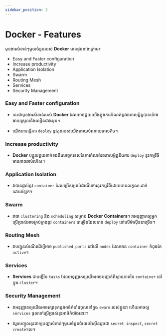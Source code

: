 ```yaml
---
sidebar_position: 2
---
```


# Docker - Features

មុខងារសំខាន់ៗមួយចំនួនរបស់ **Docker** មានដូចខាងក្រោម៖

- Easy and Faster configuration
- Increase productivity
- Application Isolation
- Swarm
- Routing Mesh
- Services
- Security Management

### Easy and Faster configuration

- នេះជាមុខងារសំខាន់របស់ **Docker** ដែលអាចជួយយើងក្នុងការកំណត់នូវរចនាសម្ព័ន្ធបានយ៉ាងងាយស្រួលនិងលឿនជាងមុន។

- យើងអាចធ្វើការ `deploy` នូវកូដរបស់យើងដោយចំណាយពេលតិច។

### Increase productivity

- **Docker** បន្ធូរបន្ថយទាក់ទងនឹងបច្ចេកទេសនៃការកំណត់រចនាសម្ព័ន្ធនិងការ `deploy` នូវកម្មវិធីមានភាពឆាប់រហ័ស។

### Application Isolation

- វាបានផ្តល់នូវ `container` ដែលប្រើសម្រាប់ដំណើរការនូវកម្មវិធីដោយមានលក្ខណៈដាច់ដោយឡែក។

### Swarm

- វាជា `clustering` និង `scheduling` សម្រាប់ **Docker Containers**។ វាអនុញ្ញាតឲ្យអ្នកប្រើប្រាស់អាចគ្រប់គ្រងនូវ `containers` ជាច្រើនដែលបាន `deploy` នៅលើម៉ាស៊ីនជាច្រើន។

### Routing Mesh

- វាបញ្ជូនសំណើរដើម្បីអាច `published ports` នៅលើ `nodes` ដែលមាន `container` កំពុងតែ `active`។

### Services

- **Services** ជាបញ្ជីនៃ `tasks` ដែលអនុញ្ញាតឲ្យយើងអាចបញ្ជាក់ពីស្ថានភាពនៃ `container` នៅក្នុង `cluster`។

### Security Management

- វាអនុញ្ញាតឲ្យយើងអាចរក្សាទុកនូវអាថ៌កំបាំងចូលទៅក្នុង `swarm` របស់ខ្លួនវា ហើយអាចឲ្យ `services` ចូលទៅប្រើប្រាស់នូវអាថ៌កំបាំងនោះ។

- វារួមបញ្ចូលនូវពាក្យបញ្ជាសំខាន់ៗមួយចំនួនចំពោះម៉ាស៊ីនដូចជា `secret inspect`, `secret create`។ល។
